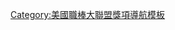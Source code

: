 {{Navbox
|bodyclass=hlist

|name = AL Cy Young
|title = [[賽揚獎|美國聯盟賽揚獎]]
|list1 =  
* 1967：{{tsl|en|Jim Lonborg||Lonborg}} 
* 1968：{{tsl|en|Denny McLain||McLain}} 
* 1969：{{tsl|en|Mike Cuellar||Cuellar}} & {{tsl|en|Denny McLain||McLain}} 
* 1970：[[吉姆·派瑞 (棒球)|派瑞]] 
* 1971：[[維達·布魯|布魯]]
* 1972：[[蓋洛·佩里]] 
* 1973：[[吉姆·帕爾默|帕爾默]] 
* 1974：[[凱特費許·杭特|杭特]] 
* 1975：[[吉姆·帕爾默|帕爾默]] 
* 1976：[[吉姆·帕爾默|帕爾默]] 
* 1977：{{tsl|en|Sparky Lyle||Lyle}} 
* 1978：[[羅恩·古德瑞|古德瑞]] 
* 1979：{{tsl|en|Mike Flanagan (baseball player)||Flanagan}} 
* 1980：[[史提夫·史東 (棒球)|史東]] 
* 1981：[[羅利·芬格斯|芬格斯]] 
* 1982：{{tsl|en|Pete Vuckovich||Vuckovich}} 
* 1983：[[拉馬爾·霍伊特|霍伊特]] 
* 1984：[[威利·赫南德茲|赫南德茲]] 
* 1985：[[布瑞特·塞伯海金|塞伯海金]] 
* 1986：[[羅傑·克萊門斯|克萊門斯]] 
* 1987：[[羅傑·克萊門斯|克萊門斯]] 
* 1988：{{tsl|en|Frank Viola||Viola}} 
* 1989：[[布瑞特·塞伯海金|塞伯海金]] 
* 1990：[[鮑伯·威爾契|威爾契]] 
* 1991：[[羅傑·克萊門斯|克萊門斯]] 
* 1992：[[丹尼斯·艾克斯利|艾克斯利]] 
* 1993：[[傑克·麥道威爾|麥道威爾]] 
* 1994：[[大衛·孔恩|孔恩]] 
* 1995：[[藍迪·強森|強森]] 
* 1996：[[派特·韓特根|韓特根]] 
* 1997：[[羅傑·克萊門斯|克萊門斯]] 
* 1998：[[羅傑·克萊門斯|克萊門斯]] 
* 1999：[[佩卓·馬丁尼茲|馬丁尼茲]] 
* 2000：[[佩卓·馬丁尼茲|馬丁尼茲]] 
* 2001：[[羅傑·克萊門斯|克萊門斯]] 
* 2002：[[貝瑞·齊托|齊托]] 
* 2003：[[洛伊·哈勒戴|哈勒戴]] 
* 2004：[[尤漢·山塔納|桑塔那]] 
* 2005：[[巴特羅·柯隆|柯隆]] 
* 2006：[[尤漢·山塔納|桑塔那]] 
* 2007：[[卡斯登·查爾斯·沙巴西亞|沙巴西亞]] 
* 2008：[[克里夫·李|李]] 
* 2009：[[扎克·格林基|格林基]] 
* 2010：[[費利克斯·赫南德茲|赫南德茲]] 
* 2011：[[賈斯丁·韋蘭德|韋蘭德]] 
* 2012：[[大衛·普萊斯|普萊斯]]
* 2013：[[麥斯·薛澤|薛澤]]
* 2014：[[柯瑞·克魯伯|克魯伯]]
* 2015：[[達拉斯·凱戈|凱戈]] 
* 2016：[[瑞克·波瑟羅|波瑟羅]] 
* 2017：[[柯瑞·克魯伯|克魯伯]] 
* 2018：[[布萊克·史涅爾|史涅爾]]
* 2019：[[賈斯丁·韋蘭德|韋蘭德]]
* 2020：[[沙恩·比柏|比柏]]
* 2021：[[羅比·瑞伊|瑞伊]]
}}<noinclude>
{{collapsible option}}
[[Category:美國職棒大聯盟獎項導航模板]]
</noinclude>